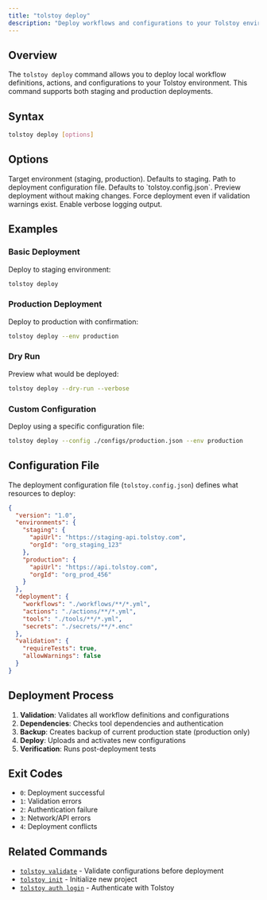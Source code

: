 ```yaml
---
title: "tolstoy deploy"
description: "Deploy workflows and configurations to your Tolstoy environment"
---
```


## Overview

The `tolstoy deploy` command allows you to deploy local workflow definitions, actions, and configurations to your Tolstoy environment. This command supports both staging and production deployments.

## Syntax

```bash
tolstoy deploy [options]
```

## Options

<ParamField query="--env" type="string">
  Target environment (staging, production). Defaults to staging.
</ParamField>

<ParamField query="--config" type="string">
  Path to deployment configuration file. Defaults to `tolstoy.config.json`.
</ParamField>

<ParamField query="--dry-run" type="boolean">
  Preview deployment without making changes.
</ParamField>

<ParamField query="--force" type="boolean">
  Force deployment even if validation warnings exist.
</ParamField>

<ParamField query="--verbose" type="boolean">
  Enable verbose logging output.
</ParamField>

## Examples

### Basic Deployment

Deploy to staging environment:

```bash
tolstoy deploy
```

### Production Deployment

Deploy to production with confirmation:

```bash
tolstoy deploy --env production
```

### Dry Run

Preview what would be deployed:

```bash
tolstoy deploy --dry-run --verbose
```

### Custom Configuration

Deploy using a specific configuration file:

```bash
tolstoy deploy --config ./configs/production.json --env production
```

## Configuration File

The deployment configuration file (`tolstoy.config.json`) defines what resources to deploy:

```json
{
  "version": "1.0",
  "environments": {
    "staging": {
      "apiUrl": "https://staging-api.tolstoy.com",
      "orgId": "org_staging_123"
    },
    "production": {
      "apiUrl": "https://api.tolstoy.com",
      "orgId": "org_prod_456"
    }
  },
  "deployment": {
    "workflows": "./workflows/**/*.yml",
    "actions": "./actions/**/*.yml",
    "tools": "./tools/**/*.yml",
    "secrets": "./secrets/**/*.enc"
  },
  "validation": {
    "requireTests": true,
    "allowWarnings": false
  }
}
```

## Deployment Process

1. **Validation**: Validates all workflow definitions and configurations
2. **Dependencies**: Checks tool dependencies and authentication
3. **Backup**: Creates backup of current production state (production only)
4. **Deploy**: Uploads and activates new configurations
5. **Verification**: Runs post-deployment tests

## Exit Codes

- `0`: Deployment successful
- `1`: Validation errors
- `2`: Authentication failure
- `3`: Network/API errors
- `4`: Deployment conflicts

## Related Commands

- [`tolstoy validate`](/cli/commands/validate/validate) - Validate configurations before deployment
- [`tolstoy init`](/cli/commands/init/init) - Initialize new project
- [`tolstoy auth login`](/cli/commands/auth/login) - Authenticate with Tolstoy